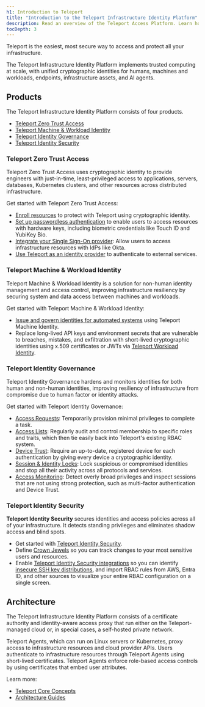 ```yaml
---
h1: Introduction to Teleport
title: "Introduction to the Teleport Infrastructure Identity Platform"
description: Read an overview of the Teleport Access Platform. Learn how to implement Zero Trust Security across all your infrastructure for enhanced protection and streamlined access control.
tocDepth: 3
---
```


Teleport is the easiest, most secure way to access and protect all your infrastructure.

The Teleport Infrastructure Identity Platform implements trusted computing at
scale, with unified cryptographic identities for humans, machines and workloads,
endpoints, infrastructure assets, and AI agents. 

## Products

The Teleport Infrastructure Identity Platform consists of four products.

- [Teleport Zero Trust Access](#teleport-zero-trust-access)
- [Teleport Machine & Workload Identity](#teleport-machine--workload-identity)
- [Teleport Identity Governance](#teleport-identity-governance)
- [Teleport Identity Security](#teleport-identity-security)

### Teleport Zero Trust Access

Teleport Zero Trust Access uses cryptographic identity to provide engineers with
just-in-time, least-privileged access to applications, servers, databases,
Kubernetes clusters, and other resources across distributed infrastructure. 

Get started with Teleport Zero Trust Access:

- [Enroll resources](enroll-resources/agents/agents.mdx) to protect with Teleport using
  cryptographic identity.
- [Set up passwordless authentication](admin-guides/access-controls/guides/passwordless.mdx)
  to enable users to access resources with hardware keys, including biometric
  credentials like Touch ID and YubiKey Bio.
- [Integrate your Single Sign-On provider](admin-guides/access-controls/sso/sso.mdx): Allow users
  to access infrastructure resources with IdPs like Okta.
- [Use Teleport as an identity provider](admin-guides/access-controls/idps/saml-guide.mdx) to
  authenticate to external services.

### Teleport Machine & Workload Identity

Teleport Machine & Workload Identity is a solution for non-human identity
management and access control, improving infrastructure resiliency by securing
system and data access between machines and workloads.

Get started with Teleport Machine & Workload Identity:

- [Issue and govern identities for automated systems](mwi/machine-id/introduction.mdx) using Teleport Machine Identity.
- Replace long-lived API keys and environment secrets that are vulnerable to breaches, mistakes, and exfiltration with short-lived cryptographic identities using x.509 certificates or JWTs via [Teleport Workload Identity](mwi/workload-identity/introduction.mdx).

### Teleport Identity Governance

Teleport Identity Governance hardens and monitors identities for both human and
non-human identities, improving resiliency of infrastructure from compromise due
to human factor or identity attacks.

Get started with Teleport Identity Governance:

- [Access Requests](identity-governance/access-requests/access-requests.mdx): Temporarily
  provision minimal privileges to complete a task.
- [Access Lists](identity-governance/access-lists/access-lists.mdx): Regularly audit and
  control membership to specific roles and traits, which then tie easily back
  into Teleport's existing RBAC system.
- [Device Trust](identity-governance/device-trust/device-trust.mdx): Require an up-to-date,
  registered device for each authentication by giving every device a
  cryptographic identity. 
- [Session & Identity Locks](identity-governance/locking.mdx): Lock
  suspicious or compromised identities and stop all their activity across all
  protocols and services.
- [Access Monitoring](identity-governance/access-monitoring.mdx): Detect overly
  broad privileges and inspect sessions that are not using strong protection,
  such as multi-factor authentication and Device Trust.

### Teleport Identity Security

**Teleport Identity Security** secures identities and access policies across all
of your infrastructure. It detects standing privileges and eliminates shadow
access and blind spots. 

- Get started with [Teleport Identity Security](identity-security/teleport-policy.mdx).
- Define [Crown Jewels](identity-security/crown-jewels.mdx) so you can track changes to your most sensitive users and resources.
- Enable [Teleport Identity Security integrations](identity-security/integrations/integrations.mdx) so you can identify [insecure SSH key distributions](identity-security/integrations/ssh-keys-scan.mdx), and import RBAC rules from AWS, Entra ID, and other sources to visualize your entire RBAC configuration on a single screen. 

## Architecture

The Teleport Infrastructure Identity Platform consists of a certificate authority and
identity-aware access proxy that run either on the Teleport-managed cloud or, in
special cases, a self-hosted private network. 

Teleport Agents, which can run on Linux servers or Kubernetes, proxy access to
infrastructure resources and cloud provider APIs. Users authenticate to
infrastructure resources through Teleport Agents using short-lived certificates.
Teleport Agents enforce role-based access controls by using certificates that embed user attributes.

Learn more:

- [Teleport Core Concepts](./core-concepts.mdx)
- [Architecture Guides](./reference/architecture/architecture.mdx)
